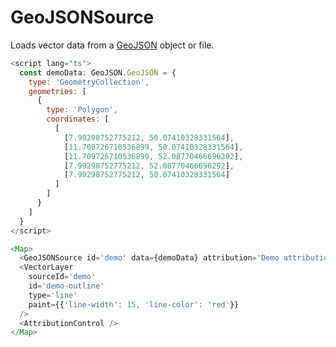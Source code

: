 

<Meta of={GeoJSONSourceStories} />

# GeoJSONSource

Loads vector data from a [GeoJSON](https://geojson.org/) object or file.

```js
<script lang="ts">
  const demoData: GeoJSON.GeoJSON = {
    type: 'GeometryCollection',
    geometries: [
      {
        type: 'Polygon',
        coordinates: [
          [
            [7.99298752775212, 50.07410328331564],
            [11.709726710536899, 50.07410328331564],
            [11.709726710536899, 52.08770466696292],
            [7.99298752775212, 52.08770466696292],
            [7.99298752775212, 50.07410328331564]
          ]
        ]
      }
    ]
  }
</script>

<Map>
  <GeoJSONSource id='demo' data={demoData} attribution='Demo attribution' />
  <VectorLayer
    sourceId='demo'
    id='demo-outline'
    type='line'
    paint={{'line-width': 15, 'line-color': 'red'}}
  />
  <AttributionControl />
</Map>
```

<Controls />
